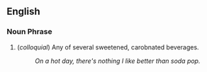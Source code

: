 ==English==

===Noun Phrase===

# (''colloquial'') Any of several sweetened, carobnated beverages.
#: ''On a hot day, there's nothing I like better than soda pop.''